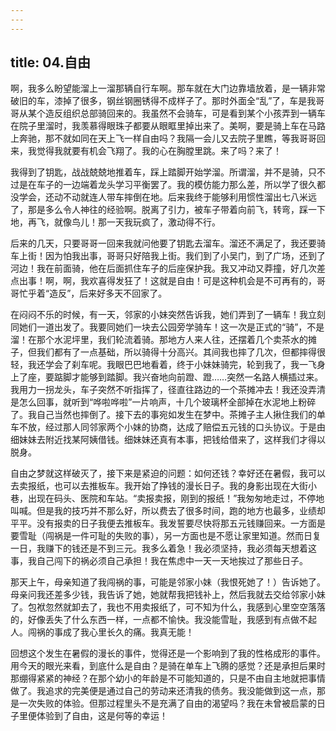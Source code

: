 ```yaml
---
---
---
```

title: 04.自由
---




啊，我多么盼望能溜上一溜那辆自行车啊。那车就在大门边靠墙放着，是一辆非常破旧的车，漆掉了很多，钢丝钢圈锈得不成样子了。那时外面全“乱”了，车是我哥哥从某个造反组织总部骑回来的。我虽然不会骑车，可是看到某个小孩弄到一辆车在院子里溜时，我羡慕得眼珠子都要从眼眶里掉出来了。美啊，要是骑上车在马路上奔驰，那不就如同在天上飞一样自由吗？我隔一会儿又去院子里瞧，等我哥哥回来，我觉得我就要有机会飞翔了。我的心在胸膛里跳。来了吗？来了！

我得到了钥匙，战战兢兢地推着车，踩上踏脚开始学溜。所谓溜，并不是骑，只不过是在车子的一边端着龙头学习平衡罢了。我的模仿能力那么差，所以学了很久都没学会，还动不动就连人带车摔倒在地。后来我终于能够利用惯性溜出七八米远了，那是多么令人神往的经验啊。脱离了引力，被车子带着向前飞，转弯，踩一下地，再飞，就像鸟儿！那一天我玩疯了，激动得不行。

后来的几天，只要哥哥一回来我就问他要了钥匙去溜车。溜还不满足了，我还要骑车上街！因为怕我出事，哥哥只好陪我上街。我们到了小吴门，到了广场，还到了河边！我在前面骑，他在后面抓住车子的后座保护我。我又冲动又莽撞，好几次差点出事！啊，啊，我欢喜得发狂了！这就是自由！可是这种机会是不可再有的，哥哥忙乎着“造反”，后来好多天不回家了。

在闷闷不乐的时候，有一天，邻家的小妹突然告诉我，她们弄到了一辆车！我立刻同她们一道出发了。我要同她们一块去公园旁学骑车！这一次是正式的“骑”，不是溜！在那个水泥坪里，我们轮流着骑。那地方人来人往，还摆着几个卖茶水的摊子，但我们都有了一点基础，所以骑得十分高兴。其间我也摔了几次，但都摔得很轻，我还学会了刹车呢。我眼巴巴地看着，终于小妹妹骑完，轮到我了，我一飞身上了座，要踮脚才能够到踏脚。我兴奋地向前蹬、蹬……突然一名路人横插过来。我用力一拐龙头，车子突然不听指挥了，径直往路边的一个茶摊冲去！我还没弄清是怎么回事，就听到“哗啦哗啦”一片响声，十几个玻璃杯全部掉在水泥地上粉碎了。我自己当然也摔倒了。接下去的事宛如发生在梦中。茶摊子主人揪住我们的单车不放，经过那人同邻家两个小妹的协商，达成了赔偿五元钱的口头协议。于是由细妹妹去附近找某阿姨借钱。细妹妹还真有本事，把钱给借来了，这样我们才得以脱身。

自由之梦就这样破灭了，接下来是紧迫的问题：如何还钱？幸好还在暑假，我可以去卖报纸，也可以去推板车。我开始了挣钱的漫长日子。我的身影出现在大街小巷，出现在码头、医院和车站。“卖报卖报，刚到的报纸！”我匆匆地走过，不停地叫喊。但是我的技巧并不那么好，所以费去了很多时间，跑的地方也最多，业绩却平平。没有报卖的日子我便去推板车。我发誓要尽快将那五元钱赚回来。一方面是要雪耻（闯祸是一件可耻的失败的事），另一方面也是不愿让家里知道。然而日复一日，我赚下的钱还是不到三元。我多么着急！我必须坚持，我必须每天想着这事，我自己闯下的祸必须自己承担！我在焦虑中一天一天地挨过了那些日子。

那天上午，母亲知道了我闯祸的事，可能是邻家小妹（我恨死她了！）告诉她了。母亲问我还差多少钱，我告诉了她，她就帮我把钱补上，然后我就去交给邻家小妹了。包袱忽然就卸去了，我也不用卖报纸了，可不知为什么，我感到心里空空落落的，好像丢失了什么东西一样，一点都不愉快。我没能雪耻，我感到有点做不起人。闯祸的事成了我心里长久的痛。我真无能！

回想这个发生在暑假的漫长的事件，觉得还是一个影响到了我的性格成形的事件。用今天的眼光来看，到底什么是自由？是骑在单车上飞腾的感觉？还是承担后果时那绷得紧紧的神经？在那个幼小的年龄是不可能知道的，只是不由自主地就把事情做了。我追求的完美便是通过自己的劳动来还清我的债务。我没能做到这一点，那是一次失败的体验。但那过程里头不是充满了自由的渴望吗？我在未曾被启蒙的日子里便体验到了自由，这是何等的幸运！